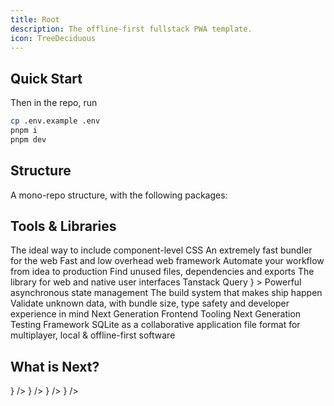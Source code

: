 ```yaml
---
title: Root
description: The offline-first fullstack PWA template.
icon: TreeDeciduous
---
```



## Quick Start

<ActionButton
	href="https://github.com/new?template_name=root&template_owner=Sheraff"
	label="Use this template"
	target="_blank"
/>

Then in the repo, run

```bash
cp .env.example .env
pnpm i
pnpm dev
```

## Structure

A mono-repo structure, with the following packages:

<Files>
	<File title="client">
		<File title="src" defaultOpen>
			<File title="App.tsx" />
		</File>
		<File title="index.html" />
		<File title="main.tsx" />
	</File>
	<File title="server">
		<File title="src" defaultOpen>
			<File title="app.ts" />
		</File>
	</File>
	<File title="worker">
		<File title="src" defaultOpen>
			<File title="index.ts" />
		</File>
	</File>
	<File title="script">
		<File title="src" children={[]} />
	</File>
	<File title="shared">
		<File title="src" children={[]} />
	</File>
	<File title="assets">
		<File title="src" children={[]} />
	</File>
</Files>

## Tools & Libraries


<CardGrid>
	<CardGridItem
		title="CSS Modules"
		href="https://github.com/css-modules/css-modules/blob/master/README.md"
		src={"/tools/css-modules.png"}
	>
		The ideal way to include component-level CSS
	</CardGridItem>
	<CardGridItem title="esbuild" href="https://esbuild.github.io/" src={"/tools/esbuild.svg"}>
		An extremely fast bundler for the web
	</CardGridItem>
	<CardGridItem title="Fastify" href="https://fastify.dev/" src={"/tools/fastify.svg"}>
		Fast and low overhead web framework
	</CardGridItem>
	<CardGridItem
		title="GitHub Actions"
		href="https://github.com/features/actions"
		src={"/tools/github.svg"}
	>
		Automate your workflow from idea to production
	</CardGridItem>
	<CardGridItem title="Knip" href="https://knip.dev/" src={"/tools/knip.svg"}>
		Find unused files, dependencies and exports
	</CardGridItem>
	<CardGridItem title="React" href="https://react.dev/" src={"/tools/react.svg"}>
		The library for web and native user interfaces
	</CardGridItem>
	<CardGridItem
		title="Tanstack Query"
		href="https://tanstack.com/query"
		src={
			<div className="flex items-center text-transparent bg-clip-text min-h-16 text-3xl bg-gradient-to-r from-red-500 to-amber-500">
				Tanstack Query
			</div>
		}
	>
		Powerful asynchronous state management
	</CardGridItem>
	<CardGridItem title="Turborepo" href="https://turbo.build/repo" src={"/tools/turbo.png"}>
		The build system that makes ship happen
	</CardGridItem>
	<CardGridItem title="Valibot" href="https://valibot.dev/" src={"/tools/valibot.svg"}>
		Validate unknown data, with bundle size, type safety and developer experience in mind
	</CardGridItem>
	<CardGridItem title="Vite" href="https://vitejs.dev/" src={"/tools/vite.svg"}>
		Next Generation Frontend Tooling
	</CardGridItem>
	<CardGridItem title="Vitest" href="https://vitest.dev/" src={"/tools/vitest.svg"}>
		Next Generation Testing Framework
	</CardGridItem>
	<CardGridItem title="vlcn" href="https://vlcn.io/" src={"/tools/vlcn.png"}>
		SQLite as a collaborative application file format for multiplayer, local & offline-first
		software
	</CardGridItem>
</CardGrid>

## What is Next?

<Cards>
	<Card
		title="Client"
		href="./client"
		description="Learn more about client-side capabilities"
		icon={<Monitor />}
	/>
	<Card
		title="Server"
		href="./server"
		description="Learn more about server-side capabilities"
		icon={<Server />}
	/>
	<Card
		title="Service Worker"
		href="./service-worker"
		description="Learn more about service-worker capabilities"
		icon={<WifiOff />}
	/>
	<Card
		title="Developer Experience"
		href="./dx"
		description="Learn more about the developer experience of this framework"
		icon={<Code2 />}
	/>
</Cards>

